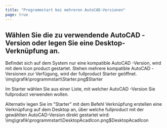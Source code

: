 ```yaml
---
title: "Programmstart bei mehreren AutoCAD-Versionen"
page: true
---
```

##  W&#228;hlen Sie die zu verwendende  <Italic> AutoCAD </Italic> -Version oder legen Sie eine Desktop-Verkn&#252;pfung an.

Befindet sich auf dem System nur eine kompatible  <Italic> AutoCAD </Italic> -Version, wird mit dem Icon  <Placeholder>product</Placeholder> gestartet. Stehen mehrere kompatible  <Italic> AutoCAD </Italic> -Versionen zur Verf&#252;gung, wird der  <Placeholder>fullproduct</Placeholder> Starter ge&#246;ffnet.<Image>\img\grafik\programmstart\Starter.png$Starter</Image>

Im Starter w&#228;hlen Sie aus einer Liste, mit welcher  <Italic> AutoCAD </Italic> -Version Sie  <Placeholder>fullproduct</Placeholder> verwenden wollen.

Alternativ legen Sie im &quot;Starter&quot; mit dem Befehl  <Border>Verknüpfung erstellen</Border>  eine Verkn&#252;pfung auf dem Desktop an, &#252;ber welche  <Placeholder>fullproduct</Placeholder> mit der gew&#228;hlten AutoCAD-Version direkt gestartet wird:<Image>\img\grafik\programmstart\DesktopAcadIcon.png$DesktopAcadIcon</Image>